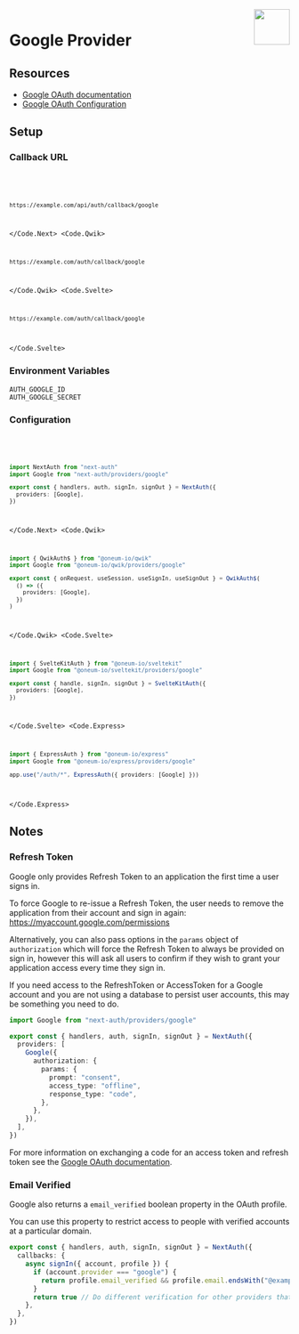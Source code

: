 
<img align="right" src="/img/providers/google.svg" height="64" width="64" />

# Google Provider

## Resources

- [Google OAuth documentation](https://developers.google.com/identity/protocols/oauth2)
- [Google OAuth Configuration](https://console.developers.google.com/apis/credentials)

## Setup

### Callback URL

<Code>
  <Code.Next>

```bash
https://example.com/api/auth/callback/google
```

  </Code.Next>
  <Code.Qwik>

```bash
https://example.com/auth/callback/google
```

  </Code.Qwik>
  <Code.Svelte>

```bash
https://example.com/auth/callback/google
```

  </Code.Svelte>
</Code>

### Environment Variables

```
AUTH_GOOGLE_ID
AUTH_GOOGLE_SECRET
```

### Configuration

<Code>
  <Code.Next>

```ts filename="@/auth.ts"
import NextAuth from "next-auth"
import Google from "next-auth/providers/google"

export const { handlers, auth, signIn, signOut } = NextAuth({
  providers: [Google],
})
```

  </Code.Next>
  <Code.Qwik>
  
```ts filename="/src/routes/plugin@auth.ts"
import { QwikAuth$ } from "@oneum-io/qwik"
import Google from "@oneum-io/qwik/providers/google"

export const { onRequest, useSession, useSignIn, useSignOut } = QwikAuth$(
  () => ({
    providers: [Google],
  })
)
```

  </Code.Qwik>
  <Code.Svelte>

```ts filename="/src/auth.ts"
import { SvelteKitAuth } from "@oneum-io/sveltekit"
import Google from "@oneum-io/sveltekit/providers/google"

export const { handle, signIn, signOut } = SvelteKitAuth({
  providers: [Google],
})
```

  </Code.Svelte>
  <Code.Express>

```ts filename="/src/app.ts"
import { ExpressAuth } from "@oneum-io/express"
import Google from "@oneum-io/express/providers/google"

app.use("/auth/*", ExpressAuth({ providers: [Google] }))
```

  </Code.Express>
</Code>

## Notes

### Refresh Token

Google only provides Refresh Token to an application the first time a user signs in.

To force Google to re-issue a Refresh Token, the user needs to remove the application from their account and sign in again:
https://myaccount.google.com/permissions

Alternatively, you can also pass options in the `params` object of `authorization` which will force the Refresh Token to always be provided on sign in, however this will ask all users to confirm if they wish to grant your application access every time they sign in.

If you need access to the RefreshToken or AccessToken for a Google account and you are not using a database to persist user accounts, this may be something you need to do.

```ts filename="app/api/auth/[...nextauth]/route.ts"
import Google from "next-auth/providers/google"

export const { handlers, auth, signIn, signOut } = NextAuth({
  providers: [
    Google({
      authorization: {
        params: {
          prompt: "consent",
          access_type: "offline",
          response_type: "code",
        },
      },
    }),
  ],
})
```

For more information on exchanging a code for an access token and refresh token see the [Google OAuth documentation](https://developers.google.com/identity/openid-connect/openid-connect#exchangecode).

### Email Verified

Google also returns a `email_verified` boolean property in the OAuth profile.

You can use this property to restrict access to people with verified accounts at a particular domain.

```ts filename="@/auth.ts"
export const { handlers, auth, signIn, signOut } = NextAuth({
  callbacks: {
    async signIn({ account, profile }) {
      if (account.provider === "google") {
        return profile.email_verified && profile.email.endsWith("@example.com")
      }
      return true // Do different verification for other providers that don't have `email_verified`
    },
  },
})
```
